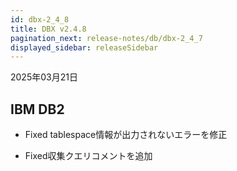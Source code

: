 ```yaml
---
id: dbx-2_4_8
title: DBX v2.4.8
pagination_next: release-notes/db/dbx-2_4_7
displayed_sidebar: releaseSidebar
---
```


2025年03月21日

## IBM DB2

- <Status priority='0'>Fixed</Status> tablespace情報が出力されないエラーを修正

- <Status priority='0'>Fixed</Status>収集クエリコメントを追加
